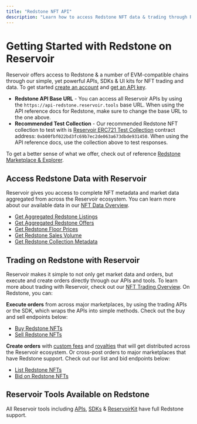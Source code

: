 ```yaml
---
title: "Redstone NFT API"
description: "Learn how to access Redstone NFT data & trading through Reservoir's developer tools"
---
```


# Getting Started with Redstone on Reservoir

Reservoir offers access to Redstone & a number of EVM-compatible chains through our simple, yet powerful APIs, SDKs & UI kits for NFT trading and data. To get started [create an account](https://dashboard.reservoir.tools/) and [get an API key](/reference/dashboard-sign-up).

* **Redstone API Base URL** - You can access all Reservoir APIs by using the `https://api-redstone.reservoir.tools` base URL. When using the API reference docs for Redstone, make sure to change the base URL to the one above.
* **Recommended Test Collection** - Our recommended Redstone NFT collection to test with is [Reservoir ERC721 Test Collection](https://explorer.redstone.xyz/address/0xB00FBF022bd3Fc69B7EC2DE063a673dbDe931450) contract address: `0xb00fbf022bd3fc69b7ec2de063a673dbde931450`. When using the API reference docs, use the collection above to test responses.

To get a better sense of what we offer, check out of reference [Redstone Marketplace & Explorer](https://explorer.reservoir.tools/redstone).

## Access Redstone Data with Reservoir

Reservoir gives you access to complete NFT metadata and market data aggregated from across the Reservoir ecosystem. You can learn more about our available data in our [NFT Data Overview](/reference/nft-data-overview).

* [Get Aggregated Redstone Listings](/reference/getordersasksv5)
* [Get Aggregated Redstone Offers](/reference/getordersbidsv6)
* [Get Redstone Floor Prices](/reference/getcollectionsv7)
* [Get Redstone Sales Volume](/reference/getcollectionsdailyvolumesv1)
* [Get Redstone Collection Metadata](/reference/gettokensv7)

## Trading on Redstone with Reservoir

Reservoir makes it simple to not only get market data and orders, but execute and create orders directly through our APIs and tools. To learn more about trading with Reservoir, check out our [NFT Trading Overview](/reference/creating-and-filling-orders). On Redstone, you can:

**Execute orders** from across major marketplaces, by using the trading APIs or the SDK, which wraps the APIs into simple methods. Check out the buy and sell endpoints below:

* [Buy Redstone NFTs](/reference/postexecutebuyv7)
* [Sell Redstone NFTs](/reference/postexecutesellv7)

**Create orders** with [custom fees](/docs/custom-fees) and [royalties](/docs/royalties) that will get distributed across the Reservoir ecosystem. Or cross-post orders to major marketplaces that have Redstone support. Check out our list and bid endpoints below:

* [List Redstone NFTs](/reference/postexecutelistv5)
* [Bid on Redstone NFTs](/reference/postexecutebidv5)

## Reservoir Tools Available on Redstone

All Reservoir tools including [APIs](/reference/overview), [SDKs](/reference/reservoir-sdk-jstsnode) & [ReservoirKit](/reference/reservoirkit) have full Redstone support.
